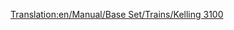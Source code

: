 [[Translation:en/Manual/Base Set/Trains/Kelling 3100]]
{{ru/Manual/Base Set/Trains/Поезда|Image=[[File:en/Manual/Base Set/Trains/Kelling3100.png]]
|Name=Kelling 3100
|Cost=£21,093 ($42.186)
|Speed=104 км/ч (65 миль/ч)
|Weight=110 т
|Power=1,500 л.с. (1.119 кВт)
|Annual=£1,599 ($3.198)
|Designed=1959
|Lifespan=22
|Capacity=нет
|Description=
|Real-life=Kelling 3100 напоминает [http://en.wikipedia.org/wiki/EMC_1800_hp_B-B#EMC_demonstrators_511_and_512 EMD Demonstrator 511 и 512]. Реальный EMD Demonstrator был построен в 1935.
}}